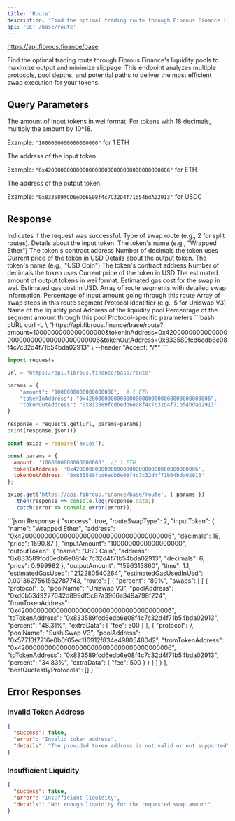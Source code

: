 ```yaml
---
title: 'Route'
description: 'Find the optimal trading route through Fibrous Finance liquidity pools'
api: 'GET /base/route'
---
```


https://api.fibrous.finance/base

Find the optimal trading route through Fibrous Finance's liquidity pools to maximize output and minimize slippage. This endpoint analyzes multiple protocols, pool depths, and potential paths to deliver the most efficient swap execution for your tokens.

## Query Parameters

<ParamField query="amount" type="string" required>
  The amount of input tokens in wei format. For tokens with 18 decimals, multiply the amount by 10^18.
  
  Example: `"1000000000000000000"` for 1 ETH
</ParamField>

<ParamField query="tokenInAddress" type="string" required>
  The address of the input token.
  
  Example: `"0x4200000000000000000000000000000000000006"` for ETH
</ParamField>

<ParamField query="tokenOutAddress" type="string" required>
  The address of the output token.
  
  Example: `"0x833589fCD6eDb6E08f4c7C32D4f71b54bdA02913"` for USDC
</ParamField>

## Response

<ResponseField name="success" type="boolean">
  Indicates if the request was successful.
</ResponseField>

<ResponseField name="routeSwapType" type="number">
  Type of swap route (e.g., 2 for split routes).
</ResponseField>

<ResponseField name="inputToken" type="object">
  Details about the input token.
  <Expandable>
    <ResponseField name="name" type="string">
      The token's name (e.g., "Wrapped Ether")
    </ResponseField>
    <ResponseField name="address" type="string">
      The token's contract address
    </ResponseField>
    <ResponseField name="decimals" type="number">
      Number of decimals the token uses
    </ResponseField>
    <ResponseField name="price" type="number">
      Current price of the token in USD
    </ResponseField>
  </Expandable>
</ResponseField>

<ResponseField name="outputToken" type="object">
  Details about the output token.
  <Expandable>
    <ResponseField name="name" type="string">
      The token's name (e.g., "USD Coin")
    </ResponseField>
    <ResponseField name="address" type="string">
      The token's contract address
    </ResponseField>
    <ResponseField name="decimals" type="number">
      Number of decimals the token uses
    </ResponseField>
    <ResponseField name="price" type="number">
      Current price of the token in USD
    </ResponseField>
  </Expandable>
</ResponseField>

<ResponseField name="outputAmount" type="string">
  The estimated amount of output tokens in wei format.
</ResponseField>

<ResponseField name="estimatedGasUsed" type="string">
  Estimated gas cost for the swap in wei.
</ResponseField>

<ResponseField name="estimatedGasUsedInUsd" type="number">
  Estimated gas cost in USD.
</ResponseField>

<ResponseField name="route" type="array">
  Array of route segments with detailed swap information.
  <Expandable>
    <ResponseField name="percent" type="string">
      Percentage of input amount going through this route
    </ResponseField>
    <ResponseField name="swaps" type="array">
      Array of swap steps in this route segment
      <Expandable>
        <ResponseField name="protocol" type="number">
          Protocol identifier (e.g., 5 for Uniswap V3)
        </ResponseField>
        <ResponseField name="poolName" type="string">
          Name of the liquidity pool
        </ResponseField>
        <ResponseField name="poolAddress" type="string">
          Address of the liquidity pool
        </ResponseField>
        <ResponseField name="percent" type="string">
          Percentage of the segment amount through this pool
        </ResponseField>
        <ResponseField name="extraData" type="object">
          Protocol-specific parameters
        </ResponseField>
      </Expandable>
    </ResponseField>
  </Expandable>
</ResponseField>

<RequestExample>
```bash cURL
curl -L \
  "https://api.fibrous.finance/base/route?amount=1000000000000000000&tokenInAddress=0x4200000000000000000000000000000000000006&tokenOutAddress=0x833589fcd6edb6e08f4c7c32d4f71b54bda02913" \
  --header "Accept: */*"
```

```python Python
import requests

url = "https://api.fibrous.finance/base/route"

params = {
    "amount": "1000000000000000000",  # 1 ETH
    "tokenInAddress": "0x4200000000000000000000000000000000000006",
    "tokenOutAddress": "0x833589fcd6edb6e08f4c7c32d4f71b54bda02913"
}

response = requests.get(url, params=params)
print(response.json())
```

```javascript JavaScript
const axios = require('axios');

const params = {
  amount: '1000000000000000000', // 1 ETH
  tokenInAddress: '0x4200000000000000000000000000000000000006',
  tokenOutAddress: '0x833589fcd6edb6e08f4c7c32d4f71b54bda02913'
};

axios.get('https://api.fibrous.finance/base/route', { params })
  .then(response => console.log(response.data))
  .catch(error => console.error(error));
```
</RequestExample>

<ResponseExample>
```json Response
{
  "success": true,
  "routeSwapType": 2,
  "inputToken": {
    "name": "Wrapped Ether",
    "address": "0x4200000000000000000000000000000000000006",
    "decimals": 18,
    "price": 1590.87
  },
  "inputAmount": "1000000000000000000",
  "outputToken": {
    "name": "USD Coin",
    "address": "0x833589fcd6edb6e08f4c7c32d4f71b54bda02913",
    "decimals": 6,
    "price": 0.999982
  },
  "outputAmount": "1596313860",
  "time": 1.1,
  "estimatedGasUsed": "212280540264",
  "estimatedGasUsedInUsd": 0.0013627561562787743,
  "route": [
    {
      "percent": "89%",
      "swaps": [
        [
          {
            "protocol": 5,
            "poolName": "Uniswap V3",
            "poolAddress": "0xd0b53d9277642d899df5c87a3966a349a798f224",
            "fromTokenAddress": "0x4200000000000000000000000000000000000006",
            "toTokenAddress": "0x833589fcd6edb6e08f4c7c32d4f71b54bda02913",
            "percent": "48.31%",
            "extraData": {
              "fee": 500
            }
          },
          {
            "protocol": 7,
            "poolName": "SushiSwap V3",
            "poolAddress": "0x57713f7716e0b0f65ec116912f834e49805480d2",
            "fromTokenAddress": "0x4200000000000000000000000000000000000006",
            "toTokenAddress": "0x833589fcd6edb6e08f4c7c32d4f71b54bda02913",
            "percent": "34.83%",
            "extraData": {
              "fee": 500
            }
          }
        ]
      ]
    }
  ],
  "bestQuotesByProtocols": []
}
```
</ResponseExample>

## Error Responses

### Invalid Token Address

```json
{
  "success": false,
  "error": "Invalid token address",
  "details": "The provided token address is not valid or not supported"
}
```

### Insufficient Liquidity

```json
{
  "success": false,
  "error": "Insufficient liquidity",
  "details": "Not enough liquidity for the requested swap amount"
}
```
